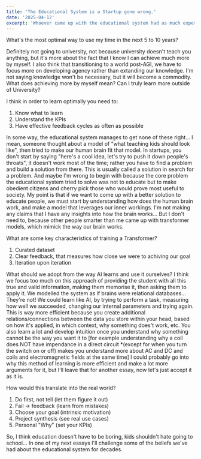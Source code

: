 ```yaml
---
title: 'The Educational System is a Startup gone wrong.'
date: '2025-04-12'
excerpt: 'Whoever came up with the educational system had as much experience with startups as I have with growing crops.'
---
```


What's the most optimal way to use my time in the next 5 to 10 years?

Definitely not going to university, not because university doesn't teach you anything, but it's more about the fact that I know I can achieve much more by myself. I also think that transitioning to a world post-AGI, we have to focus more on developing agency rather than extanding our knowledge. I'm not saying knowledge won't be necessary, but it will become a commodity.
What does achieving more by myself mean? Can I truly learn more outside of University?

I think in order to learn optimally you need to:
1) Know what to learn
2) Understand the KPIs
3) Have effective feedback cycles as often as possible

In some way, the educational system manages to get none of these right... I mean, someone thought about a model of "what teaching kids should look like", then tried to make our human brain fit that model. In startups, you don't start by saying "here's a cool idea, let's try to push it down people's throats", it doesn't work most of the time; rather you have to find a problem and build a solution from there. This is usually called a solution in search for a problem. And maybe I'm wrong to begin with because the core problem the educational system tried to solve was not to educate but to make obedient citizens and cherry pick those who would prove most useful to society.
My point is that if we want to come up with a better solution to educate people, we must start by understanding how does the human brain work, and make a model that leverages our inner workings.
I'm not making any claims that I have any insights into how the brain works... But I don't need to, because other people smarter than me came up with transformer models, which mimick the way our brain works.

What are some key characteristics of training a Transformer?
1. Curated dataset
2. Clear feedback, that measures how close we were to achiving our goal
3. Iteration upon iteration

What should we adopt from the way AI learns and use it ourselves? I think we focus too much on this approach of providing the student with all this true and valid information, making them memorise it, then asking them to apply it. We modelled the system as if brains were relational databases... They're not! We could learn like AI, by trying to perform a task, measuring how well we succeeded, changing our internal parameters and trying again. This is way more efficient because you create additional relations/connections between the data you store within your head, based on how it's applied, in which context, why something does't work, etc. You also learn a lot and develop intuition once you understand why something cannot be the way you want it to [for example understanding why a coil does NOT have impendance in a direct circuit *(except for when you turn the switch on or off) makes you understand more about AC and DC and coils and electromagnetic fields at the same time] I could probably go into why this method of learning is more efficient and make a lot more arguments for it, but I'll leave that for another essay, now let's just accept it as it is.

How would this translate into the real world? 
1. Do first, not tell (let them figure it out)
2. Fail → feedback (learn from mistakes)
3. Choose your goal (intrinsic motivation)
4. Project synthesis (see real use cases)
5. Personal "Why" (set your KPIs)

So, I think education doesn't have to be boring, kids shouldn't hate going to school... In one of my next essays I'll challenge some of the beliefs we've had about the educational system for decades.
